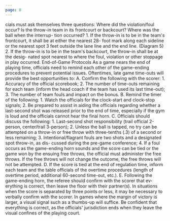 ```yaml
---
page: 8
---
```


cials must ask themselves three questions: Where did the violation/foul occur? Is the throw-in team in its frontcourt or backcourt? Where was the ball when the interrup- tion occurred? 1. If the throw-in is to be in the team's frontcourt, it shall be at either the nearest 28- foot mark along each sideline or the nearest spot 3 feet outside the lane line and the end line. (Diagram 5) 2. If the throw-in is to be in the team's backcourt, the throw-in shall be at the desig- nated spot nearest to where the foul, violation or other stoppage in play occurred. End-of-Game Protocols As a game nears the end of playing time, officials need to remind each other of the game-ending procedures to prevent potential issues. Oftentimes, late game time-outs will provide the best opportunities to: A. Confirm the following with the scorer: 1. Accuracy of the official scorebook; 2. The number of time-outs remaining for each team (inform the head coach if the team has used its last time-out); 3. The number of team fouls and impact on the bonus. B. Remind the timer of the following: 1. Watch the officials for the clock-start and clock-stop signals; 2. Be prepared to assist in aiding the officials regarding whether a last-second shot was released prior to the end of time, especially if the gym is loud and the officials cannot hear the final horn. C. Officials should discuss the following: 1. Last-second shot responsibility (trail official 2-person, center/trail 3-person); 2. Unless the ball is tapped, no try can be attempted on a throw-in or free throw with three-tenths (.3) of a second or less remaining; 3. Intentional/flagrant fouls are two shots and a designated spot throw-in, as dis- cussed during the pre-game conference; 4. If a foul occurs as the game-ending horn sounds and the score can be tied or the game won by the ensuing free throws, the official must administer the free throws. If the free throws will not change the outcome, the free throws will not be attempted. D. If the score is tied at the end of regulation time, inform each team and the table officials of the overtime procedures (length of overtime period, additional 60-second time-out, etc.). E. Following the game-ending horn, the referee should confirm with the scorer that ev- erything is correct, then leave the floor with their partner(s). In situations when the score is separated by three points or less, it may be necessary to verbally confirm with the scorer. In games where the margin of victory is larger, a visual signal such as a thumbs-up will suffice. Be confident that everything is correct, as the officials' jurisdiction ends when they leave the visual confines of the playing court.
